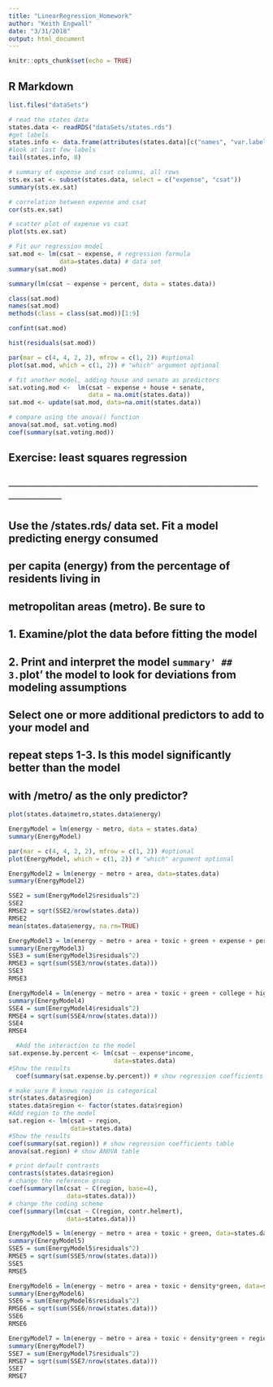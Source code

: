 ```yaml
---
title: "LinearRegression_Homework"
author: "Keith Engwall"
date: "3/31/2018"
output: html_document
---
```


```r
knitr::opts_chunk$set(echo = TRUE)
```

## R Markdown

```r
list.files("dataSets")
```

```r
# read the states data
states.data <- readRDS("dataSets/states.rds") 
#get labels
states.info <- data.frame(attributes(states.data)[c("names", "var.labels")])
#look at last few labels
tail(states.info, 8)
```


```r
# summary of expense and csat columns, all rows
sts.ex.sat <- subset(states.data, select = c("expense", "csat"))
summary(sts.ex.sat)
```

```r
# correlation between expense and csat
cor(sts.ex.sat)
```

```r
# scatter plot of expense vs csat
plot(sts.ex.sat)
```


```r
# Fit our regression model
sat.mod <- lm(csat ~ expense, # regression formula
              data=states.data) # data set
summary(sat.mod)
```

```r
summary(lm(csat ~ expense + percent, data = states.data))
```


```r
class(sat.mod)
names(sat.mod)
methods(class = class(sat.mod))[1:9]
```


```r
confint(sat.mod)
```

```r
hist(residuals(sat.mod))
```

```r
par(mar = c(4, 4, 2, 2), mfrow = c(1, 2)) #optional
plot(sat.mod, which = c(1, 2)) # "which" argument optional
```

```r
# fit another model, adding house and senate as predictors
sat.voting.mod <-  lm(csat ~ expense + house + senate,
                      data = na.omit(states.data))
sat.mod <- update(sat.mod, data=na.omit(states.data))
```

```r
# compare using the anova() function
anova(sat.mod, sat.voting.mod)
coef(summary(sat.voting.mod))
```

## Exercise: least squares regression
## ────────────────────────────────────────

##   Use the /states.rds/ data set. Fit a model predicting energy consumed
##   per capita (energy) from the percentage of residents living in
##   metropolitan areas (metro). Be sure to
##   1. Examine/plot the data before fitting the model
##   2. Print and interpret the model `summary'
##   3. `plot' the model to look for deviations from modeling assumptions

##   Select one or more additional predictors to add to your model and
##   repeat steps 1-3. Is this model significantly better than the model
##   with /metro/ as the only predictor?

```r
plot(states.data$metro,states.data$energy)
```

```r
EnergyModel = lm(energy ~ metro, data = states.data)
summary(EnergyModel)
```


```r
par(mar = c(4, 4, 2, 2), mfrow = c(1, 2)) #optional
plot(EnergyModel, which = c(1, 2)) # "which" argument optional
```

```r
EnergyModel2 = lm(energy ~ metro + area, data=states.data)
summary(EnergyModel2)
```

```r
SSE2 = sum(EnergyModel2$residuals^2)
SSE2
RMSE2 = sqrt(SSE2/nrow(states.data))
RMSE2
mean(states.data$energy, na.rm=TRUE)
```

```r
EnergyModel3 = lm(energy ~ metro + area + toxic + green + expense + percent + miles + college, data=states.data)
summary(EnergyModel3)
SSE3 = sum(EnergyModel3$residuals^2)
RMSE3 = sqrt(sum(SSE3/nrow(states.data)))
SSE3
RMSE3
```

```r
EnergyModel4 = lm(energy ~ metro + area + toxic + green + college + high + expense + percent + miles + pop, data = states.data)
summary(EnergyModel4)
SSE4 = sum(EnergyModel4$residuals^2)
RMSE4 = sqrt(sum(SSE4/nrow(states.data)))
SSE4
RMSE4
```


```r
  #Add the interaction to the model
sat.expense.by.percent <- lm(csat ~ expense*income,
                             data=states.data) 
#Show the results
  coef(summary(sat.expense.by.percent)) # show regression coefficients table
```

```r
# make sure R knows region is categorical
str(states.data$region)
states.data$region <- factor(states.data$region)
#Add region to the model
sat.region <- lm(csat ~ region,
                 data=states.data) 
#Show the results
coef(summary(sat.region)) # show regression coefficients table
anova(sat.region) # show ANOVA table
```

```r
# print default contrasts
contrasts(states.data$region)
# change the reference group
coef(summary(lm(csat ~ C(region, base=4),
                data=states.data)))
# change the coding scheme
coef(summary(lm(csat ~ C(region, contr.helmert),
                data=states.data)))

```

```r
EnergyModel5 = lm(energy ~ metro + area + toxic + green, data=states.data)
summary(EnergyModel5)
SSE5 = sum(EnergyModel5$residuals^2)
RMSE5 = sqrt(sum(SSE5/nrow(states.data)))
SSE5
RMSE5
```

```r
EnergyModel6 = lm(energy ~ metro + area + toxic + density*green, data=states.data)
summary(EnergyModel6)
SSE6 = sum(EnergyModel6$residuals^2)
RMSE6 = sqrt(sum(SSE6/nrow(states.data)))
SSE6
RMSE6
```

```r
EnergyModel7 = lm(energy ~ metro + area + toxic + density*green + region, data=states.data)
summary(EnergyModel7)
SSE7 = sum(EnergyModel7$residuals^2)
RMSE7 = sqrt(sum(SSE7/nrow(states.data)))
SSE7
RMSE7
```





